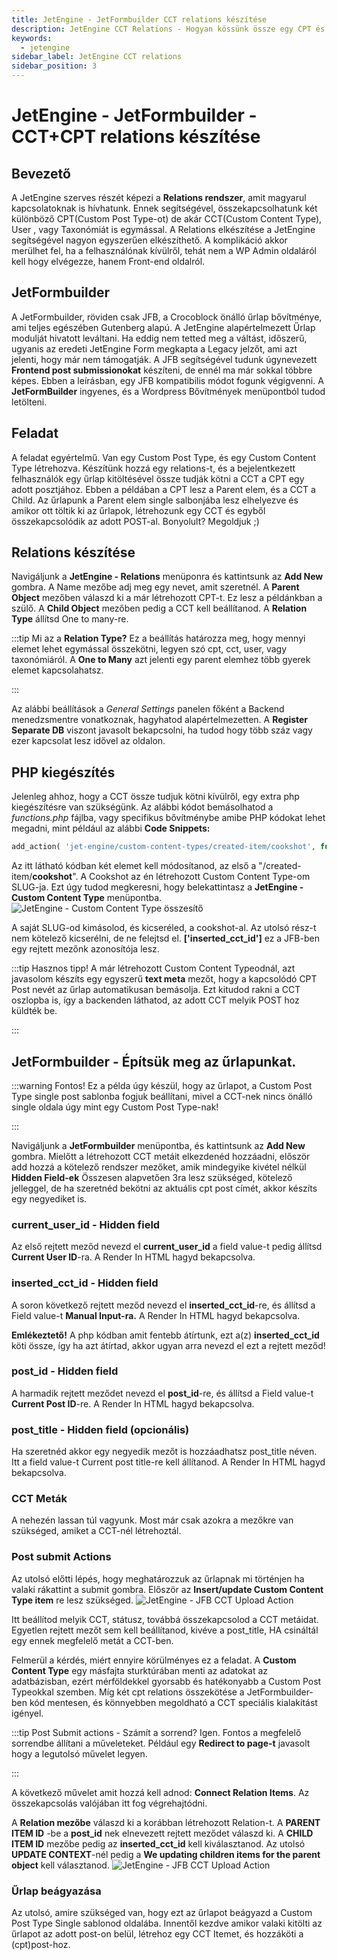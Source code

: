 ```yaml
---
title: JetEngine - JetFormbuilder CCT relations készítése 
description: JetEngine CCT Relations - Hogyan kössünk össze egy CPT és egy CCT a JetFormbuilder segítségével
keywords:
  - jetengine
sidebar_label: JetEngine CCT relations
sidebar_position: 3
---
```



# JetEngine - JetFormbuilder - CCT+CPT relations készítése

## Bevezető

A JetEngine szerves részét képezi a **Relations rendszer**, amit magyarul kapcsolatoknak is hívhatunk. Ennek segítségével, összekapcsolhatunk két különböző CPT(Custom Post Type-ot)
de akár CCT(Custom Content Type), User , vagy Taxonómiát is egymással. A Relations elkészítése a JetEngine segítségével nagyon egyszerűen elkészíthető. A komplikáció akkor 
merülhet fel, ha a felhasználónak kívülről, tehát nem a WP Admin oldaláról kell hogy elvégezze, hanem Front-end oldalról.

## JetFormbuilder

A JetFormbuilder, röviden csak JFB, a Crocoblock önálló űrlap bővítménye, ami teljes egészében Gutenberg alapú. A JetEngine alapértelmezett Űrlap modulját hivatott leváltani.
Ha eddig nem tetted meg a váltást, időszerű, ugyanis az eredeti JetEngine Form megkapta a Legacy jelzőt, ami azt jelenti, hogy már nem támogatják. A JFB segítségével
tudunk úgynevezett **Frontend post submissionokat** készíteni, de ennél ma már sokkal többre képes. Ebben a leírásban, egy JFB kompatibilis módot fogunk végigvenni.
A **JetFormBuilder** ingyenes, és a Wordpress Bővítmények menüpontból tudod letölteni.

<WPEmbed url="jetformbuilder" />


## Feladat

A feladat egyértelmű. Van egy Custom Post Type, és egy Custom Content Type létrehozva. Készítünk hozzá egy relations-t, és a bejelentkezett felhasználók egy űrlap kitöltésével össze 
tudják kötni a CCT a CPT egy adott posztjához. Ebben a példában a CPT lesz a Parent elem, és a CCT a Child. Az űrlapunk a Parent elem single salbonjába lesz elhelyezve
és amikor ott töltik ki az űrlapok, létrehozunk egy CCT és egyből összekapcsolódik az adott POST-al. Bonyolult? Megoldjuk ;)

## Relations készítése

Navigáljunk a **JetEngine - Relations** menüponra és kattintsunk az **Add New** gombra. A Name mezőbe adj meg egy nevet, amit szeretnél. A **Parent Object** mezőben
válaszd ki a már létrehozott CPT-t. Ez lesz a példánkban a szülő. A **Child Object** mezőben pedig a CCT kell beállítanod. A **Relation Type** állítsd One to many-re.

:::tip Mi az a **Relation Type?**
Ez a beállítás határozza meg, hogy mennyi elemet lehet egymással összekötni, legyen szó cpt, cct, user, vagy taxonómiáról. A **One to Many** azt jelenti
egy parent elemhez több gyerek elemet kapcsolahatsz. 

:::

Az alábbi beállítások a *General Settings* panelen főként a Backend menedzsmentre vonatkoznak, hagyhatod alapértelmezetten. A **Register Separate DB** viszont javasolt bekapcsolni, ha 
tudod hogy több száz vagy ezer kapcsolat lesz idővel az oldalon.

## PHP kiegészítés

Jelenleg ahhoz, hogy a CCT össze tudjuk kötni kívülről, egy extra php kiegészítésre van szükségünk. Az alábbi kódot bemásolhatod a *functions.php* fájlba, 
vagy specifikus bővítménybe amibe PHP kódokat lehet megadni, mint például az alábbi **Code Snippets:**

<WPEmbed url="code-snippets" />

```php
add_action( 'jet-engine/custom-content-types/created-item/cookshot', function ( $item, $item_id, $item_handler ) {  jet_form_builder()->form_handler->action_handler->request_data['inserted_cct_id'] = $item_id; }, 10, 3 ); 
```

Az itt látható kódban két elemet kell módosítanod, az első a "/created-item/**cookshot**". A Cookshot az én létrehozott Custom Content Type-om SLUG-ja. Ezt úgy tudod 
megkeresni, hogy belekattintasz a **JetEngine - Custom Content Type** menüpontba.
<BrowserWindow url="https://peldaweboldal.hu">
  <img src="/img/jetengine-cct-slug.png" alt="JetEngine - Custom Content Type összesítő"></img>
</BrowserWindow>

A saját SLUG-od kimásolod, és kicseréled, a cookshot-al. Az utolsó rész-t nem kötelező kicserélni, de ne felejtsd el. **['inserted_cct_id']** ez a JFB-ben
egy rejtett mezőnk azonosítója lesz.

:::tip Hasznos tipp!
A már létrehozott Custom Content Typeodnál, azt javasolom készíts egy egyszerű **text meta** mezőt, hogy a kapcsolódó CPT Post nevét az űrlap automatikusan
bemásolja. Ezt kitudod rakni a CCT oszlopba is, így a backenden láthatod, az adott CCT melyik POST hoz küldték be.

:::

## JetFormbuilder - Építsük meg az űrlapunkat.

:::warning Fontos! 
Ez a példa úgy készül, hogy az űrlapot, a Custom Post Type single post sablonba fogjuk beállítani, mivel a CCT-nek nincs önálló single oldala úgy mint egy Custom Post Type-nak!

:::

Navigáljunk a **JetFormbuilder** menüpontba, és kattintsunk az **Add New** gombra. Mielőtt a létrehozott CCT metáit elkezdenéd hozzáadni, először add hozzá a kötelező 
rendszer mezőket, amik mindegyike kivétel nélkül **Hidden Field-ek** Összesen alapvetően 3ra lesz szükséged, kötelező jelleggel, de ha szeretnéd bekötni az aktuális
cpt post címét, akkor készíts egy negyediket is.

### current_user_id - Hidden field
Az első rejtett meződ nevezd el **current_user_id** a field value-t pedig állítsd **Current User ID**-ra. A Render In HTML hagyd bekapcsolva.

### inserted_cct_id - Hidden field
A soron következő rejtett meződ nevezd el **inserted_cct_id**-re, és állítsd a Field value-t **Manual Input-ra.** A Render In HTML hagyd bekapcsolva.

**Emlékeztető!**
A php kódban amit fentebb átírtunk, ezt a(z) **inserted_cct_id** köti össze, így ha azt átírtad, akkor ugyan arra nevezd el ezt a rejtett meződ!

### post_id - Hidden field
A harmadik rejtett meződet nevezd el **post_id**-re, és állítsd a Field value-t **Current Post ID**-re. A Render In HTML hagyd bekapcsolva.

### post_title - Hidden field (opcionális)
Ha szeretnéd akkor egy negyedik mezőt is hozzáadhatsz post_title néven. Itt a field value-t Current post title-re kell állítanod. A Render In HTML hagyd bekapcsolva.

### CCT Meták
A nehezén lassan túl vagyunk. Most már csak azokra a mezőkre van szükséged, amiket a CCT-nél létrehoztál.

### Post submit Actions
Az utolsó előtti lépés, hogy meghatározzuk az űrlapnak mi történjen ha valaki rákattint a submit gombra. Először az **Insert/update Custom Content Type item** re lesz szükséged.
<BrowserWindow url="https://peldaweboldal.hu">
  <img src="/img/cct-jfb-action1.png" alt="JetEngine - JFB CCT Upload Action"></img>
</BrowserWindow>  

Itt beállítod melyik CCT, státusz, továbbá összekapcsolod a CCT metáidat. Egyetlen rejtett mezőt sem kell beállítanod, kivéve a post_title, HA csináltál egy ennek megfelelő
metát a CCT-ben.

Felmerül a kérdés, miért ennyire körülményes ez a feladat. A **Custom Content Type** egy másfajta sturktúrában menti az adatokat az adatbázisban, ezért
mérföldekkel gyorsabb és hatékonyabb a Custom Post Typeokkal szemben. Míg két cpt relations összekötése a JetFormbuilder-ben kód mentesen, és könnyebben megoldható
a CCT speciális kialakítást igényel.

:::tip Post Submit actions - Számít a sorrend?
Igen. Fontos a megfelelő sorrendbe állítani a műveleteket. Például egy **Redirect to page-t** javasolt hogy a legutolsó művelet legyen.

:::

A következő művelet amit hozzá kell adnod: **Connect Relation Items**. Az összekapcsolás valójában itt fog végrehajtódni. 

A **Relation mezőbe**
válaszd ki a korábban létrehozott Relation-t. A **PARENT ITEM ID** -be a **post_id** nek elnevezett rejtett meződet válaszd ki.
A **CHILD ITEM ID** mezőbe pedig az **inserted_cct_id** kell kiválasztanod. Az utolsó **UPDATE CONTEXT**-nél pedig a **We updating children items for the parent object** kell választanod.
<BrowserWindow url="https://peldaweboldal.hu">
  <img src="/img/cct-jfb-action2.png" alt="JetEngine - JFB CCT Upload Action"></img>
</BrowserWindow>  

### Űrlap beágyazása
Az utolsó, amire szükséged van, hogy ezt az űrlapot beágyazd a Custom Post Type Single sablonod oldalába. Innentől kezdve amikor valaki kitölti az űrlapot 
az adott post-on belül, létrehoz egy CCT Itemet, és hozzáköti a (cpt)post-hoz.